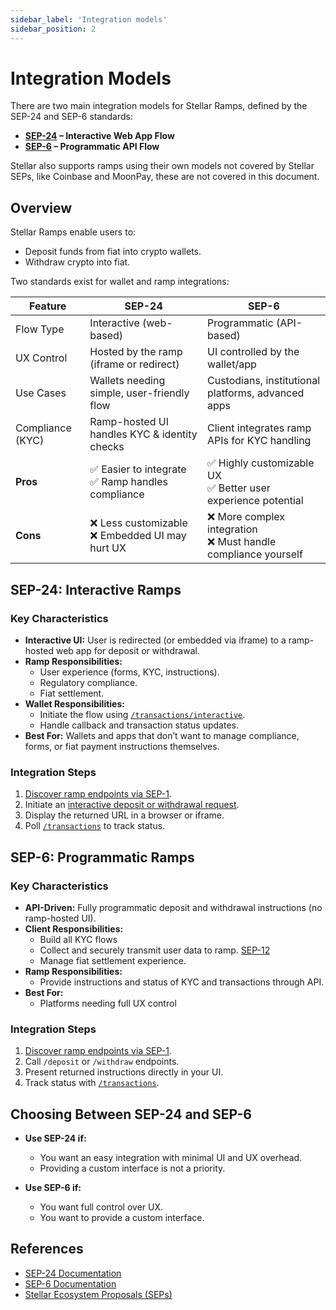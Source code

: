 ```yaml
---
sidebar_label: 'Integration models'
sidebar_position: 2
---
```


# Integration Models



There are two main integration models for Stellar Ramps, defined by the SEP-24 and SEP-6 standards:
- **[SEP-24](https://developers.stellar.org/docs/sep-24) – Interactive Web App Flow**
- **[SEP-6](https://developers.stellar.org/docs/sep-6) – Programmatic API Flow**


Stellar also supports ramps using their own models not covered by Stellar SEPs, like Coinbase and MoonPay, these are not covered in this document.


## Overview

Stellar Ramps enable users to:
- Deposit funds from fiat into crypto wallets.
- Withdraw crypto into fiat.

Two standards exist for wallet and ramp integrations:

| Feature           | SEP-24                                         | SEP-6                                          |
|-------------------|-----------------------------------------------|------------------------------------------------|
| Flow Type         | Interactive (web-based)                      | Programmatic (API-based)                      |
| UX Control        | Hosted by the ramp (iframe or redirect)         | UI controlled by the wallet/app                  |
| Use Cases         | Wallets needing simple, user-friendly flow    | Custodians, institutional platforms, advanced apps |
| Compliance (KYC)  | Ramp-hosted UI handles KYC & identity checks | Client integrates ramp APIs for KYC handling  |
| **Pros**          | ✅ Easier to integrate<br/>✅ Ramp handles compliance | ✅ Highly customizable UX<br/>✅ Better user experience potential |
| **Cons**          | ❌ Less customizable<br/>❌ Embedded UI may hurt UX | ❌ More complex integration<br/>❌ Must handle compliance yourself |



## SEP-24: Interactive Ramps

### Key Characteristics
- **Interactive UI:** User is redirected (or embedded via iframe) to a ramp-hosted web app for deposit or withdrawal.
- **Ramp Responsibilities:**  
  - User experience (forms, KYC, instructions).  
  - Regulatory compliance.  
  - Fiat settlement.
- **Wallet Responsibilities:**  
  - Initiate the flow using [`/transactions/interactive`](https://developers.stellar.org/docs/sep-24#1-request-interactive-flow).  
  - Handle callback and transaction status updates.
- **Best For:** Wallets and apps that don’t want to manage compliance, forms, or fiat payment instructions themselves.

### Integration Steps
1. [Discover ramp endpoints via SEP-1](https://developers.stellar.org/docs/sep-1).
2. Initiate an [interactive deposit or withdrawal request](https://developers.stellar.org/docs/sep-24#1-request-interactive-flow).
3. Display the returned URL in a browser or iframe.
4. Poll [`/transactions`](https://developers.stellar.org/docs/sep-24#polling-for-transaction-status) to track status.



## SEP-6: Programmatic Ramps

### Key Characteristics
- **API-Driven:** Fully programmatic deposit and withdrawal instructions (no ramp-hosted UI).
- **Client Responsibilities:**  
  - Build all KYC flows 
  - Collect and securely transmit user data to ramp.  [SEP-12](https://github.com/stellar/stellar-protocol/blob/master/ecosystem/sep-0012.md)    
  - Manage fiat settlement experience.
- **Ramp Responsibilities:**  
  - Provide instructions and status of KYC and transactions through API.
- **Best For:**  
  - Platforms needing full UX control

### Integration Steps
1. [Discover ramp endpoints via SEP-1](https://developers.stellar.org/docs/sep-1).
2. Call `/deposit` or `/withdraw` endpoints.
3. Present returned instructions directly in your UI.
4. Track status with [`/transactions`](https://developers.stellar.org/docs/sep-6#response-2).



## Choosing Between SEP-24 and SEP-6

- **Use SEP-24 if:**
  - You want an easy integration with minimal UI and UX overhead.
  - Providing a custom interface is not a priority.

- **Use SEP-6 if:**
  - You want full control over UX.
  - You want to provide a custom interface.



## References

- [SEP-24 Documentation](https://developers.stellar.org/docs/sep-24)
- [SEP-6 Documentation](https://developers.stellar.org/docs/sep-6)
- [Stellar Ecosystem Proposals (SEPs)](https://developers.stellar.org/docs/standards-and-protocols/)


